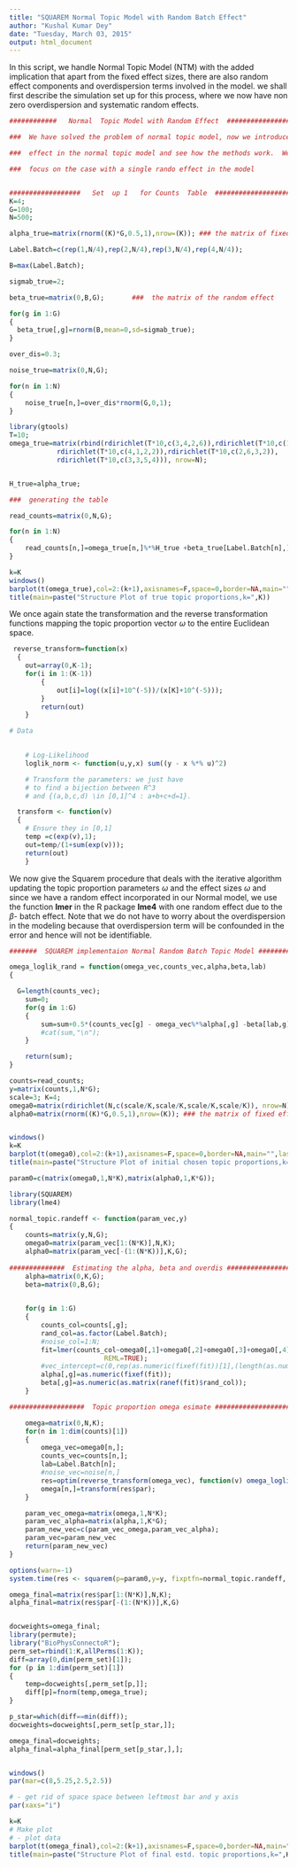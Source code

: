 ```yaml
---
title: "SQUAREM Normal Topic Model with Random Batch Effect"
author: "Kushal Kumar Dey"
date: "Tuesday, March 03, 2015"
output: html_document
---
```


In this script, we handle Normal Topic Model (NTM) with the added implication that apart from the fixed effect sizes, there are also random effect components and overdispersion terms involved in the model. we shall first describe the simulation set up for this process, where we now have non zero overdispersion and systematic random  effects.

```r


############   Normal  Topic Model with Random Effect  ####################

###  We have solved the problem of normal topic model, now we introduce a random

###  effect in the normal topic model and see how the methods work.  We shall 

###  focus on the case with a single rando effect in the model 


##################   Set  up 1   for Counts  Table  ########################
K=4;
G=100;
N=500;

alpha_true=matrix(rnorm((K)*G,0.5,1),nrow=(K)); ### the matrix of fixed effects

Label.Batch=c(rep(1,N/4),rep(2,N/4),rep(3,N/4),rep(4,N/4));

B=max(Label.Batch);

sigmab_true=2;

beta_true=matrix(0,B,G);       ###  the matrix of the random effect

for(g in 1:G)
{
  beta_true[,g]=rnorm(B,mean=0,sd=sigmab_true);
}

over_dis=0.3;

noise_true=matrix(0,N,G);

for(n in 1:N)
{
	noise_true[n,]=over_dis*rnorm(G,0,1);
}

library(gtools)
T=10;
omega_true=matrix(rbind(rdirichlet(T*10,c(3,4,2,6)),rdirichlet(T*10,c(1,4,6,3)),
			rdirichlet(T*10,c(4,1,2,2)),rdirichlet(T*10,c(2,6,3,2)),
			rdirichlet(T*10,c(3,3,5,4))), nrow=N);


H_true=alpha_true;

###  generating the table 

read_counts=matrix(0,N,G);

for(n in 1:N)
{
	read_counts[n,]=omega_true[n,]%*%H_true +beta_true[Label.Batch[n],]+noise_true[n,];
}

k=K
windows()
barplot(t(omega_true),col=2:(k+1),axisnames=F,space=0,border=NA,main="",las=1,ylim=c(0,1),cex.axis=1.5,cex.main=1.4)
title(main=paste("Structure Plot of true topic proportions,k=",K))

```

We once again state the transformation and the reverse transformation functions mapping the topic proportion vector $\omega$ to the entire Euclidean space.

```r

 reverse_transform=function(x) 
  {
    out=array(0,K-1);
  	for(i in 1:(K-1))
		{
			out[i]=log((x[i]+10^(-5))/(x[K]+10^(-5)));
		}
		return(out)
	}

# Data
  

	# Log-Likelihood
	loglik_norm <- function(u,y,x) sum((y - x %*% u)^2)

	# Transform the parameters: we just have
	# to find a bijection between R^3 
	# and {(a,b,c,d) \in [0,1]^4 : a+b+c+d=1}.

  transform <- function(v) 
  {
  	# Ensure they in [0,1]
  	temp =c(exp(v),1);
  	out=temp/(1+sum(exp(v)));
  	return(out)
	}


```


We now give the Squarem procedure that deals with the iterative algorithm updating the topic proportion parameters $\omega$ and the effect sizes $\omega$ and since we have a random effect incorporated in our Normal model, we use the function **lmer** in the R package **lme4** with one random effect due to the $\beta$- batch effect. Note that we do not have to worry about the overdispersion in the modeling because that overdispersion term will be confounded in the error and hence will not be identifiable.

```r
#######  SQUAREM implementaion Normal Random Batch Topic Model ################

omega_loglik_rand = function(omega_vec,counts_vec,alpha,beta,lab)
{

  G=length(counts_vec);
	sum=0;
	for(g in 1:G)
	{
		sum=sum+0.5*(counts_vec[g] - omega_vec%*%alpha[,g] -beta[lab,g])^2;
		#cat(sum,"\n");
	}

	return(sum);
}

counts=read_counts;
y=matrix(counts,1,N*G);
scale=3; K=4;
omega0=matrix(rdirichlet(N,c(scale/K,scale/K,scale/K,scale/K)), nrow=N);
alpha0=matrix(rnorm((K)*G,0.5,1),nrow=(K)); ### the matrix of fixed effects


windows()
k=K
barplot(t(omega0),col=2:(k+1),axisnames=F,space=0,border=NA,main="",las=1,ylim=c(0,1),cex.axis=1.5,cex.main=1.4)
title(main=paste("Structure Plot of initial chosen topic proportions,k=",K))

param0=c(matrix(omega0,1,N*K),matrix(alpha0,1,K*G));

library(SQUAREM)
library(lme4)

normal_topic.randeff <- function(param_vec,y)
{
	counts=matrix(y,N,G);
	omega0=matrix(param_vec[1:(N*K)],N,K);
	alpha0=matrix(param_vec[-(1:(N*K))],K,G);
	
##############  Estimating the alpha, beta and overdis ####################
	alpha=matrix(0,K,G);
	beta=matrix(0,B,G);
	

	for(g in 1:G)
	{
		counts_col=counts[,g];
		rand_col=as.factor(Label.Batch);
		#noise_col=1:N;
		fit=lmer(counts_col~omega0[,1]+omega0[,2]+omega0[,3]+omega0[,4]+(1|rand_col)-1,
						REML=TRUE);
		#vec_intercept=c(0,rep(as.numeric(fixef(fit))[1],(length(as.numeric(fixef(fit)))-1)));
		alpha[,g]=as.numeric(fixef(fit));
		beta[,g]=as.numeric(as.matrix(ranef(fit)$rand_col));
	}

###################  Topic proportion omega esimate ########################

	omega=matrix(0,N,K);
	for(n in 1:dim(counts)[1])
	{
		omega_vec=omega0[n,];
		counts_vec=counts[n,];
		lab=Label.Batch[n];
		#noise_vec=noise[n,]
		res=optim(reverse_transform(omega_vec), function(v) omega_loglik_rand(transform(v),counts_vec,alpha,beta,lab) );
		omega[n,]=transform(res$par);
	}

	param_vec_omega=matrix(omega,1,N*K);
	param_vec_alpha=matrix(alpha,1,K*G);
	param_new_vec=c(param_vec_omega,param_vec_alpha);
	param_vec=param_new_vec
	return(param_new_vec)
}

options(warn=-1)
system.time(res <- squarem(p=param0,y=y, fixptfn=normal_topic.randeff, control=list(maxiter = 20, trace = FALSE)));

omega_final=matrix(res$par[1:(N*K)],N,K);
alpha_final=matrix(res$par[-(1:(N*K))],K,G)


docweights=omega_final;
library(permute);
library("BioPhysConnectoR");
perm_set=rbind(1:K,allPerms(1:K));
diff=array(0,dim(perm_set)[1]);
for (p in 1:dim(perm_set)[1])
{
	temp=docweights[,perm_set[p,]];
	diff[p]=fnorm(temp,omega_true);
}

p_star=which(diff==min(diff));
docweights=docweights[,perm_set[p_star,]];

omega_final=docweights;
alpha_final=alpha_final[perm_set[p_star,],];


windows()
par(mar=c(8,5.25,2.5,2.5))

# - get rid of space space between leftmost bar and y axis
par(xaxs="i")

k=K
# Make plot 
# - plot data
barplot(t(omega_final),col=2:(k+1),axisnames=F,space=0,border=NA,main="",las=1,ylim=c(0,1),cex.axis=1.5,cex.main=1.4)
title(main=paste("Structure Plot of final estd. topic proportions,k=",K))


```

